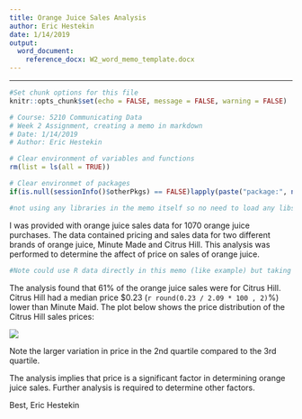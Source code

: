 ```yaml
---
title: Orange Juice Sales Analysis
author: Eric Hestekin
date: 1/14/2019
output:
  word_document:
    reference_docx: W2_word_memo_template.docx
---
```


***

``` R
#Set chunk options for this file
knitr::opts_chunk$set(echo = FALSE, message = FALSE, warning = FALSE)

```

``` R
# Course: 5210 Communicating Data
# Week 2 Assignment, creating a memo in markdown
# Date: 1/14/2019
# Author: Eric Hestekin

```

```r
# Clear environment of variables and functions
rm(list = ls(all = TRUE)) 

# Clear environmet of packages
if(is.null(sessionInfo()$otherPkgs) == FALSE)lapply(paste("package:", names(sessionInfo()$otherPkgs), sep=""), detach, character.only = TRUE, unload = TRUE)

```

``` R

#not using any libraries in the memo itself so no need to load any libs

```

I was provided with orange juice sales data for 1070 orange juice purchases.  The data contained pricing and sales data for two different brands of orange juice, Minute Made and Citrus Hill.  This analysis was performed to determine the affect of price on sales of orange juice.

``` R
#Note could use R data directly in this memo (like example) but taking numbers manually from notebook/tech apendix instead to avoid duplicate work
```
The analysis found that 61% of the orange juice sales were for Citrus Hill.  Citrus Hill had a median price $0.23 (`r round(0.23 / 2.09 * 100 , 2)`%) lower than Minute Maid.  The plot below shows the price distribution of the Citrus Hill sales prices:

![](OJ_prices_boxplot.png)

Note the larger variation in price in the 2nd quartile compared to the 3rd quartile.

The analysis implies that price is a significant factor in determining orange juice sales.  Further analysis is required to determine other factors.

Best,
Eric Hestekin